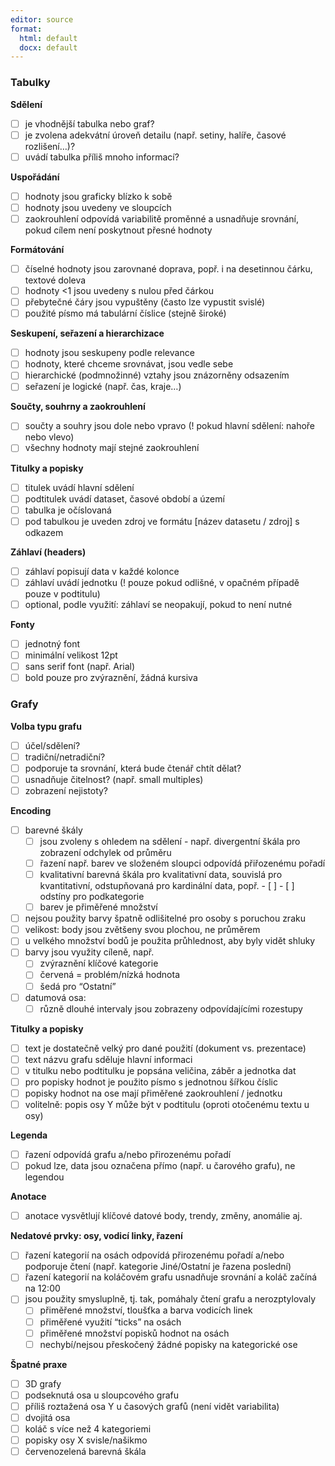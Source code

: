 ```yaml
---
editor: source
format: 
  html: default
  docx: default
---
```


### Tabulky

**Sdělení**

- [ ] je vhodnější tabulka nebo graf?
- [ ] je zvolena adekvátní úroveň detailu (např. setiny, halíře, časové rozlišení…)?
- [ ] uvádí tabulka příliš mnoho informací?

**Uspořádání**

- [ ] hodnoty jsou graficky blízko k sobě
- [ ] hodnoty jsou uvedeny ve sloupcích
- [ ] zaokrouhlení odpovídá variabilitě proměnné a usnadňuje srovnání, pokud cílem není poskytnout přesné hodnoty

**Formátování**

- [ ] číselné hodnoty jsou zarovnané doprava, popř. i na desetinnou čárku, textové doleva
- [ ] hodnoty <1 jsou uvedeny s nulou před čárkou
- [ ] přebytečné čáry jsou vypuštěny (často lze vypustit svislé)
- [ ] použité písmo má tabulární číslice (stejně široké)

**Seskupení, seřazení a hierarchizace**

- [ ] hodnoty jsou seskupeny podle relevance
- [ ] hodnoty, které chceme srovnávat, jsou vedle sebe
- [ ] hierarchické (podmnožinné) vztahy jsou znázorněny odsazením 
- [ ] seřazení je logické (např. čas, kraje…)

**Součty, souhrny a zaokrouhlení**

- [ ] součty a souhry jsou dole nebo vpravo (! pokud hlavní sdělení: nahoře nebo vlevo)
- [ ] všechny hodnoty mají stejné zaokrouhlení

**Titulky a popisky**

- [ ] titulek uvádí hlavní sdělení
- [ ] podtitulek uvádí dataset, časové období a území
- [ ] tabulka je očíslovaná 
- [ ] pod tabulkou je uveden zdroj ve formátu [název datasetu / zdroj] s odkazem

**Záhlaví (headers)**

- [ ] záhlaví popisují data v každé kolonce 
- [ ] záhlaví uvádí jednotku (! pouze pokud odlišné, v opačném případě pouze v podtitulu)
- [ ] optional, podle využití: záhlaví se neopakují, pokud to není nutné 

**Fonty**

- [ ] jednotný font
- [ ] minimální velikost 12pt
- [ ] sans serif font (např. Arial)
- [ ] bold pouze pro zvýraznění, žádná kursiva 

### Grafy

**Volba typu grafu**

- [ ] účel/sdělení?
- [ ] tradiční/netradiční?
- [ ] podporuje ta srovnání, která bude čtenář chtít dělat?
- [ ] usnadňuje čitelnost? (např. small multiples)
- [ ] zobrazení nejistoty?

**Encoding**

- [ ] barevné škály
  - [ ] jsou zvoleny s ohledem na sdělení - např. divergentní škála pro zobrazení odchylek od průměru 
  - [ ] řazení např. barev ve složeném sloupci odpovídá přiřozenému pořadí
  - [ ] kvalitativní barevná škála pro kvalitativní data, souvislá pro kvantitativní, odstupňovaná pro kardinální data, popř. - [ ]   - [ ] odstíny pro podkategorie
  - [ ] barev je přiměřené množství
 - [ ] nejsou použity barvy špatně odlišitelné pro osoby s poruchou zraku
- [ ] velikost: body jsou zvětšeny svou plochou, ne průměrem
- [ ] u velkého množství bodů je použita průhlednost, aby byly vidět shluky
- [ ] barvy jsou využity cíleně, např.
  - [ ] zvýraznění klíčové kategorie
  - [ ] červená = problém/nízká hodnota
  - [ ] šedá pro "Ostatní"
- [ ] datumová osa:
  - [ ] různě dlouhé intervaly jsou zobrazeny odpovídajícími rozestupy

**Titulky a popisky**

- [ ] text je dostatečně velký pro dané použití (dokument vs. prezentace)
- [ ] text názvu grafu sděluje hlavní informaci
- [ ] v titulku nebo podtitulku je popsána veličina, záběr a jednotka dat
- [ ] pro popisky hodnot je použito písmo s jednotnou šířkou číslic
- [ ] popisky hodnot na ose mají přiměřené zaokrouhlení / jednotku
- [ ] volitelně: popis osy Y může být v podtitulu (oproti otočenému textu u osy)

**Legenda**

- [ ] řazení odpovídá grafu a/nebo přirozenému pořadí 
- [ ] pokud lze, data jsou označena přímo (např. u čarového grafu), ne legendou

**Anotace**

- [ ] anotace vysvětlují klíčové datové body, trendy, změny, anomálie aj.

**Nedatové prvky: osy, vodicí linky, řazení**

- [ ] řazení kategorií na osách odpovídá přirozenému pořadí a/nebo podporuje čtení (např. kategorie Jiné/Ostatní je řazena poslední)
- [ ] řazení kategorií na koláčovém grafu usnadňuje srovnání a koláč začíná na 12:00
- [ ] jsou použity smysluplně, tj. tak, pomáhaly čtení grafu a nerozptylovaly
  - [ ] přiměřené množství, tloušťka a barva vodicích linek
  - [ ] přiměřené využití "ticks" na osách
  - [ ] přiměřené množství popisků hodnot na osách
  - [ ] nechybí/nejsou přeskočený žádné popisky na kategorické ose

**Špatné praxe**

 - [ ] 3D grafy
 - [ ] podseknutá osa u sloupcového grafu
 - [ ] příliš roztažená osa Y u časových grafů (není vidět variabilita)
 - [ ] dvojitá osa
 - [ ] koláč s více než 4 kategoriemi
 - [ ] popisky osy X svisle/našikmo
 - [ ] červenozelená barevná škála
